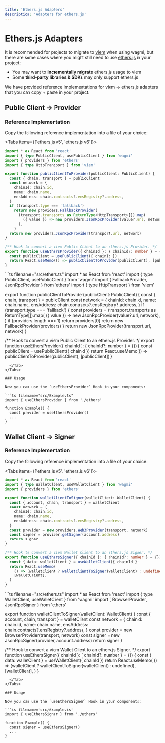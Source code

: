 ```yaml
---
title: 'Ethers.js Adapters'
description: 'Adapters for ethers.js'
---
```



# Ethers.js Adapters

It is recommended for projects to migrate to [viem](https://viem.sh) when using wagmi, but there are some cases where you might still need to use [ethers.js](https://ethers.org/) in your project:

- You may want to **incrementally migrate** ethers.js usage to viem
- Some **third-party libraries & SDKs** may only support ethers.js

We have provided reference implementations for viem → ethers.js adapters that you can copy + paste in your project.

## Public Client → Provider

### Reference Implementation

Copy the following reference implementation into a file of your choice:

<Tabs items={['ethers.js v5', 'ethers.js v6']}>
  <Tab>
```ts filename="src/ethers.ts"
import * as React from 'react'
import { type PublicClient, usePublicClient } from 'wagmi'
import { providers } from 'ethers'
import { type HttpTransport } from 'viem'

export function publicClientToProvider(publicClient: PublicClient) {
  const { chain, transport } = publicClient
  const network = {
    chainId: chain.id,
    name: chain.name,
    ensAddress: chain.contracts?.ensRegistry?.address,
  }
  if (transport.type === 'fallback')
    return new providers.FallbackProvider(
      (transport.transports as ReturnType<HttpTransport>[]).map(
        ({ value }) => new providers.JsonRpcProvider(value?.url, network),
      ),
    )
  return new providers.JsonRpcProvider(transport.url, network)
}

/** Hook to convert a viem Public Client to an ethers.js Provider. */
export function useEthersProvider({ chainId }: { chainId?: number } = {}) {
  const publicClient = usePublicClient({ chainId })
  return React.useMemo(() => publicClientToProvider(publicClient), [publicClient])
}
```
  </Tab>
  <Tab>
```ts filename="src/ethers.ts"
import * as React from 'react'
import { type PublicClient, usePublicClient } from 'wagmi'
import { FallbackProvider, JsonRpcProvider } from 'ethers'
import { type HttpTransport } from 'viem'

export function publicClientToProvider(publicClient: PublicClient) {
  const { chain, transport } = publicClient
  const network = {
    chainId: chain.id,
    name: chain.name,
    ensAddress: chain.contracts?.ensRegistry?.address,
  }
  if (transport.type === 'fallback') {
    const providers = (transport.transports as ReturnType<HttpTransport>[]).map(
      ({ value }) => new JsonRpcProvider(value?.url, network),
    )
    if (providers.length === 1) return providers[0]
    return new FallbackProvider(providers)
  }
  return new JsonRpcProvider(transport.url, network)
}

/** Hook to convert a viem Public Client to an ethers.js Provider. */
export function useEthersProvider({ chainId }: { chainId?: number } = {}) {
  const publicClient = usePublicClient({ chainId })
  return React.useMemo(() => publicClientToProvider(publicClient), [publicClient])
}
```
  </Tab>
</Tabs>

### Usage

Now you can use the `useEthersProvider` Hook in your components:

```ts filename="src/Example.ts"
import { useEthersProvider } from './ethers'

function Example() {
  const provider = useEthersProvider()
  ...
}
```

## Wallet Client → Signer

### Reference Implementation

Copy the following reference implementation into a file of your choice:

<Tabs items={['ethers.js v5', 'ethers.js v6']}>
  <Tab>
```ts filename="src/ethers.ts"
import * as React from 'react'
import { type WalletClient, useWalletClient } from 'wagmi'
import { providers } from 'ethers'

export function walletClientToSigner(walletClient: WalletClient) {
  const { account, chain, transport } = walletClient
  const network = {
    chainId: chain.id,
    name: chain.name,
    ensAddress: chain.contracts?.ensRegistry?.address,
  }
  const provider = new providers.Web3Provider(transport, network)
  const signer = provider.getSigner(account.address)
  return signer
}

/** Hook to convert a viem Wallet Client to an ethers.js Signer. */
export function useEthersSigner({ chainId }: { chainId?: number } = {}) {
  const { data: walletClient } = useWalletClient({ chainId })
  return React.useMemo(
    () => (walletClient ? walletClientToSigner(walletClient) : undefined),
    [walletClient],
  )
}
```
  </Tab>
  <Tab>
```ts filename="src/ethers.ts"
import * as React from 'react'
import { type WalletClient, useWalletClient } from 'wagmi'
import { BrowserProvider, JsonRpcSigner } from 'ethers'

export function walletClientToSigner(walletClient: WalletClient) {
  const { account, chain, transport } = walletClient
  const network = {
    chainId: chain.id,
    name: chain.name,
    ensAddress: chain.contracts?.ensRegistry?.address,
  }
  const provider = new BrowserProvider(transport, network)
  const signer = new JsonRpcSigner(provider, account.address)
  return signer
}

/** Hook to convert a viem Wallet Client to an ethers.js Signer. */
export function useEthersSigner({ chainId }: { chainId?: number } = {}) {
  const { data: walletClient } = useWalletClient({ chainId })
  return React.useMemo(
    () => (walletClient ? walletClientToSigner(walletClient) : undefined),
    [walletClient],
  )
}
```
  </Tab>
</Tabs>

### Usage

Now you can use the `useEthersSigner` Hook in your components:

```ts filename="src/Example.ts"
import { useEthersSigner } from './ethers'

function Example() {
  const signer = useEthersSigner()
  ...
}
```